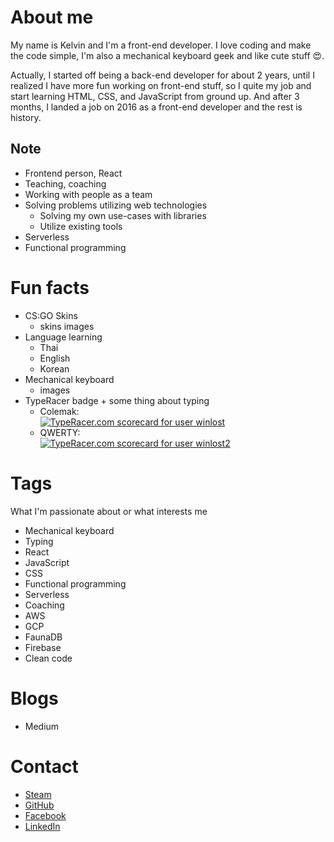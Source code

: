 # About me
My name is Kelvin and I'm a front-end developer. I love coding and make the code simple, I'm also a mechanical keyboard geek and like cute stuff 😍.

Actually, I started off being a back-end developer for about 2 years, until I realized I have more fun working on front-end stuff, so I quite my job and start learning HTML, CSS, and JavaScript from ground up. And after 3 months, I landed a job on 2016 as a front-end developer and the rest is history.

## Note
- Frontend person, React
- Teaching, coaching
- Working with people as a team
- Solving problems utilizing web technologies
  - Solving my own use-cases with libraries
  - Utilize existing tools
- Serverless
- Functional programming


# Fun facts
- CS:GO Skins
  - skins images
- Language learning
  - Thai
  - English
  - Korean
- Mechanical keyboard
  - images
- TypeRacer badge + some thing about typing
  - Colemak: <br />
    <a href="https://data.typeracer.com/pit/profile?user=winlost&ref=badge" target="_top"><img src="https://data.typeracer.com/misc/badge?user=winlost" border="0" alt="TypeRacer.com scorecard for user winlost"/></a>
  - QWERTY: <br />
    <a href="https://data.typeracer.com/pit/profile?user=winlost2&ref=badge" target="_top"><img src="https://data.typeracer.com/misc/badge?user=winlost2" border="0" alt="TypeRacer.com scorecard for user winlost2"/></a>

# Tags
What I'm passionate about or what interests me
- Mechanical keyboard
- Typing
- React
- JavaScript
- CSS
- Functional programming
- Serverless
- Coaching
- AWS
- GCP
- FaunaDB
- Firebase
- Clean code

# Blogs
- Medium

# Contact
- [Steam](https://steamcommunity.com/id/BBoyKelvin/)
- [GitHub](https://github.com/WiNloSt)
- [Facebook](https://www.facebook.com/BBoyKelvinN)
- [LinkedIn](https://www.linkedin.com/in/mahatthana-kelvin-nomsawadi)
